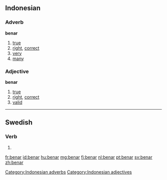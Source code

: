 ==Indonesian==

===Adverb===
'''benar'''

# [[true]]
# [[right]], [[correct]]
# [[very]]
# [[many]]

[[Category:Indonesian adverbs]]

===Adjective===
'''benar'''

# [[true]]
# [[right]], [[correct]]
# [[valid]]

[[Category:Indonesian adjectives]]
----

==Swedish==

===Verb===
{{head|sv|verb form}}

# {{sv-verb-form-pre|bena}}

[[fr:benar]]
[[id:benar]]
[[hu:benar]]
[[mg:benar]]
[[fj:benar]]
[[nl:benar]]
[[pt:benar]]
[[sv:benar]]
[[zh:benar]]